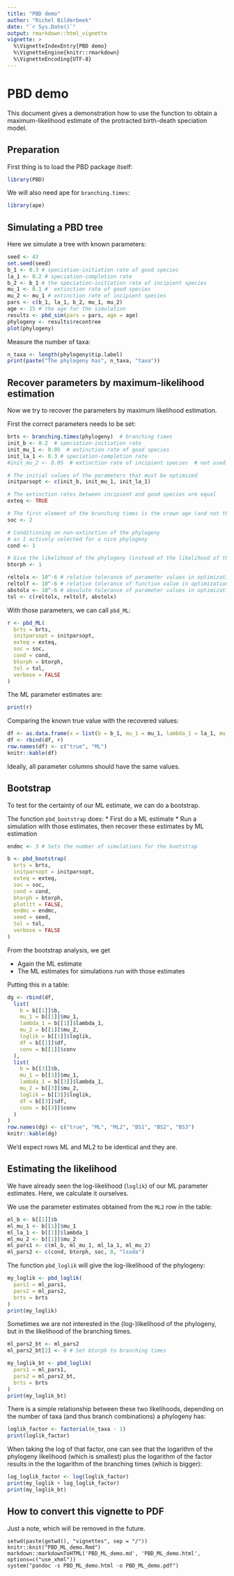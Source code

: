 ```yaml
---
title: "PBD demo"
author: "Richel Bilderbeek"
date: "`r Sys.Date()`"
output: rmarkdown::html_vignette
vignette: >
  %\VignetteIndexEntry{PBD demo}
  %\VignetteEngine{knitr::rmarkdown}
  %\VignetteEncoding{UTF-8}
---
```


# PBD demo

This document gives a demonstration how to use 
the function to obtain a maximum-likelihood estimate
of the protracted birth-death speciation model.

## Preparation

First thing is to load the PBD package itself:

```r
library(PBD)
```

We will also need ape for `branching.times`:

```r
library(ape)
```

## Simulating a PBD tree

Here we simulate a tree with known parameters:

```r
seed <- 43
set.seed(seed)
b_1 <- 0.3 # speciation-initiation rate of good species
la_1 <- 0.2 # speciation-completion rate
b_2 <- b_1 # the speciation-initiation rate of incipient species
mu_1 <- 0.1 #  extinction rate of good species
mu_2 <- mu_1 # extinction rate of incipient species 
pars <- c(b_1, la_1, b_2, mu_1, mu_2)
age <- 15 # the age for the simulation 
results <- pbd_sim(pars = pars, age = age)
phylogeny <- results$recontree
plot(phylogeny)
```

Measure the number of taxa:

```r
n_taxa <- length(phylogeny$tip.label)
print(paste("The phylogeny has", n_taxa, "taxa"))
```

## Recover parameters by maximum-likelihood estimation

Now we try to recover the parameters by maximum likelihood estimation.

First the correct parameters needs to be set:

```r
brts <- branching.times(phylogeny)  # branching times
init_b <- 0.2  # speciation-initiation rate
init_mu_1 <- 0.05  # extinction rate of good species
init_la_1 <- 0.3 # speciation-completion rate
#init_mu_2 <- 0.05  # extinction rate of incipient species  # not used

# The initial values of the parameters that must be optimized
initparsopt <- c(init_b, init_mu_1, init_la_1)

# The extinction rates between incipient and good species are equal
exteq <- TRUE

# The first element of the branching times is the crown age (and not the stem age)
soc <- 2

# Conditioning on non-extinction of the phylogeny
# as I actively selected for a nice phylogeny
cond <- 1

# Give the likelihood of the phylogeny (instead of the likelihood of the branching times)
btorph <- 1

reltolx <- 10^-6 # relative tolerance of parameter values in optimization
reltolf <- 10^-6 # relative tolerance of function value in optimization
abstolx <- 10^-6 # absolute tolerance of parameter values in optimization 
tol <- c(reltolx, reltolf, abstolx)
```

With those parameters, we can call `pbd_ML`:

```r
r <- pbd_ML(
  brts = brts,
  initparsopt = initparsopt, 
  exteq = exteq,
  soc = soc, 
  cond = cond,
  btorph = btorph,
  tol = tol,
  verbose = FALSE
)
```

The ML parameter estimates are:

```r
print(r)
```

Comparing the known true value with the recovered values:

```r
df <- as.data.frame(x = list(b = b_1, mu_1 = mu_1, lambda_1 = la_1, mu_2 = mu_2,  loglik = NA, df = NA, conv = NA))
df <- rbind(df, r)
row.names(df) <- c("true", "ML")
knitr::kable(df)
```

Ideally, all parameter columns should have the same values.

## Bootstrap 

To test for the certainty of our ML estimate, we can do a bootstrap.

The function `pbd_bootstrap` does:
 * First do a ML estimate
 * Run a simulation with those estimates, then recover these estimates by ML estimation

```r

endmc <- 3 # Sets the number of simulations for the bootstrap

b <- pbd_bootstrap(
  brts = brts,
  initparsopt = initparsopt, 
  exteq = exteq,
  soc = soc, 
  cond = cond,
  btorph = btorph,
  plotltt = FALSE,
  endmc = endmc,
  seed = seed,
  tol = tol,
  verbose = FALSE
)
```

From the bootstrap analysis, we get 

 * Again the ML estimate
 * The ML estimates for simulations run with those estimates

Putting this in a table:

```r
dg <- rbind(df, 
  list(
    b = b[[1]]$b, 
    mu_1 = b[[1]]$mu_1, 
    lambda_1 = b[[1]]$lambda_1, 
    mu_2 = b[[1]]$mu_2,
    loglik = b[[1]]$loglik,
    df = b[[1]]$df,
    conv = b[[1]]$conv
  ),
  list(
    b = b[[3]]$b, 
    mu_1 = b[[3]]$mu_1, 
    lambda_1 = b[[3]]$lambda_1, 
    mu_2 = b[[3]]$mu_2,
    loglik = b[[3]]$loglik,
    df = b[[3]]$df,
    conv = b[[3]]$conv
  )
)
row.names(dg) <- c("true", "ML", "ML2", "BS1", "BS2", "BS3")
knitr::kable(dg)
```

We'd expect rows ML and ML2 to be identical and they are.

## Estimating the likelihood

We have already seen the log-likelihood (`loglik`) of our ML 
parameter estimates. Here, we calculate it ourselves.

We use the parameter estimates obtained from the `ML2` row in the table:

```r
ml_b <- b[[1]]$b
ml_mu_1 <- b[[1]]$mu_1
ml_la_1 <- b[[1]]$lambda_1
ml_mu_2 <- b[[1]]$mu_2
ml_pars1 <- c(ml_b, ml_mu_1, ml_la_1, ml_mu_2)
ml_pars2 <- c(cond, btorph, soc, 0, "lsoda")
```

The function `pbd_loglik` will give the log-likelihood of the phylogeny:

```r
my_loglik <- pbd_loglik(
  pars1 = ml_pars1,
  pars2 = ml_pars2,
  brts = brts
)
print(my_loglik)
```

Sometimes we are not interested in the (log-)likelihood of the
phylogeny, but in the likelihood of the branching times.

```r
ml_pars2_bt <- ml_pars2
ml_pars2_bt[2] <- 0 # Set btorph to branching times

my_loglik_bt <- pbd_loglik(
  pars1 = ml_pars1,
  pars2 = ml_pars2_bt,
  brts = brts
)
print(my_loglik_bt)
```

There is a simple relationship between these two likelihoods,
depending on the number of taxa (and thus branch combinations)
a phylogeny has:

```r
loglik_factor <- factorial(n_taxa - 1)
print(loglik_factor)
```

When taking the log of that factor, one can see that 
the logarithm of the phylogeny likelihood (which is smallest)
plus the logarithm of the factor results in the
the logarithm of the branching times (which is bigger):

```r
log_loglik_factor <- log(loglik_factor)
print(my_loglik + log_loglik_factor)
print(my_loglik_bt)
```


## How to convert this vignette to PDF

Just a note, which will be removed in the future.

```
setwd(paste(getwd(), "vignettes", sep = "/"))
knitr::knit("PBD_ML_demo.Rmd")
markdown::markdownToHTML('PBD_ML_demo.md', 'PBD_ML_demo.html', options=c("use_xhml"))
system("pandoc -s PBD_ML_demo.html -o PBD_ML_demo.pdf")
```
